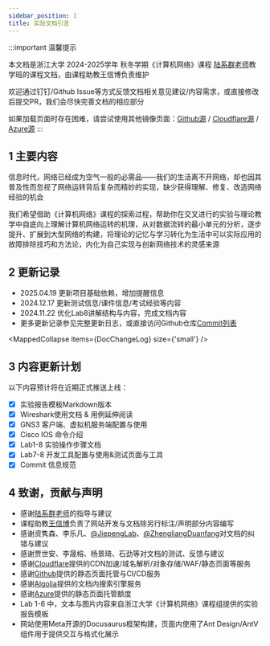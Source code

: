 ```yaml
---
sidebar_position: 1
title: 实验文档引言
---
```



:::important 温馨提示

本文档是浙江大学 2024-2025学年 秋冬学期《计算机网络》课程 [陆系群老师](https://person.zju.edu.cn/0097159/0.html)教学班的课程文档，由课程助教王信博负责维护

欢迎通过钉钉/Github Issue等方式反馈文档相关意见建议/内容需求，或直接修改后提交PR，我们会尽快完善文档的相应部分

如果加载页面时存在困难，请尝试使用其他镜像页面：[Github源](https://zjucomp.net/) / [Cloudflare源](https://cfpage.zjucomp.net/) / [Azure源](https://azure.zjucomp.net/)
:::

## 1 主要内容

信息时代，网络已经成为空气一般的必需品——我们的生活离不开网络，却也因其普及性而忽视了网络运转背后复杂而精妙的实现，缺少获得理解、修复、改造网络经验的机会

我们希望借助《计算机网络》课程的探索过程，帮助你在交叉进行的实验与理论教学中自底向上理解计算机网络运转的机理，从对数据流转的最小单元的分析，逐步提升、扩展到大型网络的构建，将理论的记忆与学习转化为生活中可以实际应用的故障排除技巧和方法论，内化为自己实现与创新网络技术的灵感来源

## 2 更新记录

<ul>
    <li>2025.04.19 更新项目基础依赖，增加提醒信息</li>
    <li>2024.12.17 更新测试信息/课件信息/考试经验等内容</li>
    <li>2024.11.22 优化Lab8讲解结构与内容，完成文档内容</li>
    <li>更多更新记录参见完整更新日志，或直接访问Github仓库<a href="https://github.com/lvmiao233/ZJU24CompNet/commits/main/" target="_blank" style={{textDecoration: 'none'}}>Commit列表</a></li>
</ul>

<MappedCollapse items={DocChangeLog} size={'small'} />


## 3 内容更新计划

以下内容预计将在近期正式推送上线：
- [x] 实验报告模板Markdown版本
- [x] Wireshark使用文档 & 用例延伸阅读
- [x] GNS3 客户端、虚拟机服务端配置与使用
- [x] Cisco IOS 命令介绍
- [x] Lab1-8 实验操作步骤文档
- [x] Lab7-8 开发工具配置与使用&测试页面与工具
- [x] Commit 信息规范

## 4 致谢，贡献与声明

* 感谢[陆系群老师](https://person.zju.edu.cn/0097159/0.html)的指导与建议
* 课程助教[王信博](https://github.com/lvmiao233)负责了网站开发与文档除另行标注/声明部分内容编写
* 感谢资隽森、李乐凡、[@JiepengLab](https://github.com/JiepengLab)、[@ZhengliangDuanfang](https://github.com/ZhengliangDuanfang)对文档的纠错与建议
* 感谢贾世安、李晟榕、杨景琦、石劲等对文档的测试、反馈与建议
* 感谢[Cloudflare](https://www.cloudflare.com/zh-cn/)提供的CDN加速/域名解析/对象存储/WAF/静态页面等服务
* 感谢[Github](https://github.com/)提供的静态页面托管与CI/CD服务
* 感谢[Algolia](https://www.algolia.com/)提供的文档内搜索引擎服务
* 感谢[Azure](https://azure.microsoft.com/zh-cn/free/students)提供的静态页面托管额度
* Lab 1-6 中，文本与图片内容来自浙江大学《计算机网络》课程组提供的实验报告模板
* 网站使用Meta开源的Docusaurus框架构建，页面内使用了Ant Design/AntV组件用于提供交互与格式化展示
